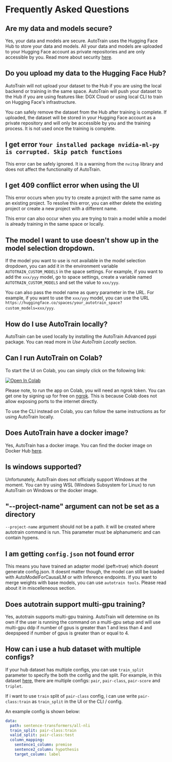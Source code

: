# Frequently Asked Questions

## Are my data and models secure?

Yes, your data and models are secure. AutoTrain uses the Hugging Face Hub to store your data and models.
All your data and models are uploaded to your Hugging Face account as private repositories and are only accessible by you.
Read more about security [here](https://huggingface.co/docs/hub/en/security). 

## Do you upload my data to the Hugging Face Hub?

AutoTrain will not upload your dataset to the Hub if you are using the local backend or training in the same space.
AutoTrain will push your dataset to the Hub if you are using features like: DGX Cloud 
or using local CLI to train on Hugging Face's infrastructure.

You can safely remove the dataset from the Hub after training is complete.
If uploaded, the dataset will be stored in your Hugging Face account as a private repository and will only be accessible by you
and the training process. It is not used once the training is complete.

## I get error `Your installed package nvidia-ml-py is corrupted. Skip patch functions`

This error can be safely ignored. It is a warning from the `nvitop` library and does not affect the functionality of AutoTrain.

## I get 409 conflict error when using the UI

This error occurs when you try to create a project with the same name as an existing project. 
To resolve this error, you can either delete the existing project or create a new project 
with a different name.

This error can also occur when you are trying to train a model while a model is already training in the same space or locally.


## The model I want to use doesn't show up in the model selection dropdown.

If the model you want to use is not available in the model selection dropdown, 
you can add it in the environment variable `AUTOTRAIN_CUSTOM_MODELS` in the space settings.
For example, if you want to add the `xxx/yyy` model, go to space settings, create a variable named `AUTOTRAIN_CUSTOM_MODELS` 
and set the value to `xxx/yyy`.

You can also pass the model name as query parameter in the URL. For example, if you want to use the `xxx/yyy` model, 
you can use the URL `https://huggingface.co/spaces/your_autotrain_space?custom_models=xxx/yyy`.

## How do I use AutoTrain locally?

AutoTrain can be used locally by installing the AutoTrain Advanced pypi package.
You can read more in *Use AutoTrain Locally* section.


## Can I run AutoTrain on Colab?

To start the UI on Colab, you can simply click on the following link:

[![Open In Colab](https://colab.research.google.com/assets/colab-badge.svg)](https://colab.research.google.com/github/huggingface/autotrain-advanced/blob/main/colabs/AutoTrain.ipynb)

Please note, to run the app on Colab, you will need an ngrok token. You can get one by signing up for free on [ngrok](https://ngrok.com/).
This is because Colab does not allow exposing ports to the internet directly.

To use the CLI instead on Colab, you can follow the same instructions as for using AutoTrain locally.


## Does AutoTrain have a docker image?

Yes, AutoTrain has a docker image. 
You can find the docker image on Docker Hub [here](https://hub.docker.com/r/huggingface/autotrain-advanced).


## Is windows supported?

Unfortunately, AutoTrain does not officially support Windows at the moment.
You can try using WSL (Windows Subsystem for Linux) to run AutoTrain on Windows or the docker image.

## "--project-name" argument can not be set as a directory

`--project-name` argument should not be a path. it will be created where autotrain command is run.
This parameter must be alphanumeric and can contain hypens.

## I am getting `config.json` not found error

This means you have trained an adapter model (peft=true) which doesnt generate config.json. 
It doesnt matter though, the model can still be loaded with AutoModelForCausalLM or with Inference endpoints.
If you want to merge weights with base models, you can use `autotrain tools`. Please read about it in miscelleneous section.

## Does autotrain support multi-gpu training?

Yes, autotrain supports multi-gpu training. 
AutoTrain will determine on its own if the user is running the command on a multi-gpu setup and will use 
multi-gpu ddp if number of gpus is greater than 1 and less than 4 and deepspeed if number of gpus is greater than or equal to 4.


## How can i use a hub dataset with multiple configs?

If your hub dataset has multiple configs, you can use `train_split` parameter to specify the both the config and the split.
For example, in this dataset [here](https://huggingface.co/datasets/timdettmers/openassistant-guanaco),
there are multiple configs: `pair`, `pair-class`, `pair-score` and `triplet`.

If i want to use `train` split of `pair-class` config, i can use write `pair-class:train` as `train_split` in the UI or the CLI / config.

An example config is shown below:

```yaml
data:
  path: sentence-transformers/all-nli
  train_split: pair-class:train
  valid_split: pair-class:test
  column_mapping:
    sentence1_column: premise
    sentence2_column: hypothesis
    target_column: label

```